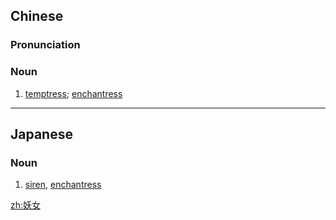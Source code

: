 ==Chinese==
{{zh-forms}}

===Pronunciation===
{{zh-pron
|m=yāonǚ
|c=jiu1 neoi5,jiu2 neoi5
|cat=n
}}

===Noun===
{{zh-noun}}

# [[temptress]]; [[enchantress]]

----

==Japanese==
{{ja-kanjitab|よう|じょ|yomi=on}}

===Noun===
{{ja-noun|ようじょ}}

# [[siren]], [[enchantress]] {{gloss|dangerously seductive woman}}

[[zh:妖女]]